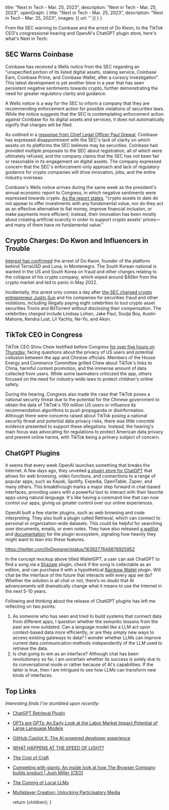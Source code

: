 
  title: "Next in Tech - Mar. 25, 2023",
  description: "Next in Tech - Mar. 25, 2023",
  openGraph: {
    title: "Next in Tech - Mar. 25, 2023",
    description: "Next in Tech - Mar. 25, 2023",
    images: [{ url: '' }]
  }
}

From the SEC warning to Coinbase and the arrest of Do Kwon, to the TikTok CEO's congressional hearing and OpenAI's ChatGPT plugin store, here's what's Next in Tech:

## SEC Warns Coinbase

Coinbase has received a Wells notice from the SEC regarding an “unspecified portion of its listed digital assets, staking service, Coinbase Earn, Coinbase Prime, and Coinbase Wallet, after a cursory investigation”. This latest development is yet another blow in a year that has seen persistent negative sentiments towards crypto, further demonstrating the need for greater regulatory clarity and guidance.

A Wells notice is a way for the SEC to inform a company that they are recommending enforcement action for possible violations of securities laws. While the notice suggests that the SEC is contemplating enforcement action against Coinbase for its digital assets and services, it does not automatically signify that charges will be filed.

As outlined in a [response from Chief Legal Officer Paul Grewal](https://www.coinbase.com/blog/we-asked-the-sec-for-reasonable-crypto-rules-for-americans-we-got-legal), Coinbase has expressed disappointment with the SEC's lack of clarity on which assets on its platforms the SEC believes may be securities. Coinbase had provided multiple proposals to the SEC about registration, all of which were ultimately refused, and the company claims that the SEC has not been fair or reasonable in its engagement on digital assets. The company expressed concern that the SEC's enforcement-only approach and lack of regulatory guidance for crypto companies will drive innovation, jobs, and the entire industry overseas.

Coinbase's Wells notice arrives during the same week as the president's annual economic report to Congress, in which negative sentiments were expressed towards crypto. [As the report states](https://www.whitehouse.gov/wp-content/uploads/2023/03/ERP-2023.pdf), "crypto assets to date do not appear to offer investments with any fundamental value, nor do they act as an effective alternative to fiat money, improve financial inclusion, or make payments more efficient; instead, their innovation has been mostly about creating artificial scarcity in order to support crypto assets’ prices—and many of them have no fundamental value."

## Crypto Charges: Do Kwon and Influencers in Trouble

[Interpol has confirmed](https://www.cnn.com/2023/03/23/tech/south-korea-do-kwon-terra-fraud-arrest-hnk-intl/index.html) the arrest of Do Kwon, founder of the platform behind TerraUSD and Luna, in Montenegro. The South Korean national is wanted in the US and South Korea on fraud and other charges relating to the collapse of his crypto company, which wiped around $40bn from the crypto market and led to panic in May 2022.

Incidentally, this arrest only comes a day after [the SEC charged crypto entrepreneur Justin Sun](https://www.sec.gov/news/press-release/2023-59) and his companies for securities fraud and other violations, including illegally paying eight celebrities to tout crypto asset securities Tronix and BitTorrent without disclosing their compensation. The celebrities charged include Lindsay Lohan, Jake Paul, Soulja Boy, Austin Mahone, Kendra Lust, Lil Yachty, Ne-Yo, and Akon.

## TikTok CEO in Congress

TikTok CEO Shou Chew testified before Congress [for over five hours on Thursday](https://www.youtube.com/watch?v=_E-4jtTFsO4), facing questions about the privacy of US users and potential collusion between the app and Chinese officials. Members of the House Energy and Commerce Committee grilled Chew about TikTok's links to China, harmful content promotion, and the immense amount of data collected from users. While some lawmakers criticized the app, others focused on the need for industry-wide laws to protect children's online safety.

During the hearing, Congress also made the case that TikTok poses a national security threat due to the potential for the Chinese government to obtain the data of TikTok's 150 million US users or influence its recommendation algorithms to push propaganda or disinformation. Although there were concerns raised about TikTok posing a national security threat and potential data privacy risks, there was little concrete evidence presented to support these allegations. Instead, the hearing's main focus was advocating for regulations to protect American data privacy and prevent online harms, with TikTok being a primary subject of concern.


## ChatGPT Plugins

It seems that every week OpenAI launches something that breaks the Internet. A few days ago, they unveiled [a plugin store for ChatGPT](https://openai.com/blog/chatgpt-plugins) that allows for web browsing, video functions, and connections to a range of popular apps, such as Kayak, Spotify, Expedia, OpenTable, Zapier, and many others. This breakthrough marks a major step forward in chat-based interfaces, providing users with a powerful tool to interact with their favorite apps using natural language. It's like having a command line that can now control our apps, giving us greater control over our online experiences.

OpenAI built a few starter plugins, such as web browsing and code interpreting. They also built a plugin called Retrieval, which can connect to personal or organization-wide datasets. This could be helpful for searching over documents, emails, or even notes. They have also released [a waitlist](https://openai.com/waitlist/plugins) and [documentation](https://platform.openai.com/docs/plugins/introduction) for the plugin ecosystem, signaling how heavily they might want to lean into these features.

https://twitter.com/0xDesigner/status/1639277646876925952

In the concept mockup above titled WalletGPT, a user can ask ChatGPT to find a song via a [Shazam](https://www.shazam.com/) plugin, check if the song is collectable as an edition, and can purchase it with a hypothetical [Rainbow Wallet](http://rainbow.me) plugin. Will chat be the interface of the future that interacts with every app we do? Whether the solution is all chat or not, there’s no doubt that AI advancements will dramatically change what it means to use the Internet in the next 5-10 years.

Following and thinking about the release of ChatGPT plugins has left me reflecting on two points:

1.  As someone who has seen and tried to build systems that connect data from different apps, I question whether the semantic lessons from the past are now outdated. Can a language model like a LLM act upon context-based data more efficiently, or are they simply new ways to access existing gateways to data? I wonder whether LLMs can improve current data communication methods independently of the LLM used to retrieve the data.
2.  Is chat going to win as an interface? Although chat has been revolutionary so far, I am uncertain whether its success is solely due to its conversational mode or rather because of AI's capabilities. If the latter is true, then I am intrigued to see how LLMs can transform new kinds of interfaces.

## Top Links

_Interesting finds I’ve stumbled upon recently:_

- [ChatGPT Retrieval Plugin](https://github.com/openai/chatgpt-retrieval-plugin)
- [GPTs are GPTs: An Early Look at the Labor Market Impact Potential of Large Language Models](https://arxiv.org/abs/2303.10130)
- [GitHub Copilot X: The AI-powered developer experience](https://github.blog/2023-03-22-github-copilot-x-the-ai-powered-developer-experience/)
- [WHAT HAPPENS AT THE SPEED OF LIGHT?](https://hipcityreg.substack.com/p/what-happens-at-the-speed-of-light)
- [The Cost of Craft](https://gk3fyi.substack.com/p/the-cost-of-craft)
- [Competing with giants: An inside look at how The Browser Company builds product | Josh Miller (CEO)](https://www.lennysnewsletter.com/p/competing-with-giants-an-inside-look#details)
- [The Coming of Local LLMs](https://nickarner.com/notes/the-coming-of-local-llms-march-23-2023/)
- [Multiplayer Creation: Unlocking Participatory Media](https://mirror.xyz/1kx.eth/V1m_ASHMkD4fCaEuWW5-YFkbZ1mumlk47b2Y0j1HsWQ)

  return <MdxLayout>{children}</MdxLayout>;
}